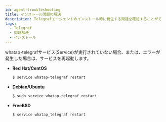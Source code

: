 ```yaml
---
id: agent-troubleshooting
title: インストール問題の解決
description: Telegrafエージェントのインストール時に発生する問題を確認することができます。
tags:
  - Telegraf
  - 問題解決
  - インストール
---
```


whatap-telegrafサービス(Service)が実行されていない場合、または、エラーが発生した場合は、サービスを再起動します。

-   **Red Hat/CentOS**  
    ```bash title=SH
    $ service whatap-telegraf restart
    ```
-   **Debian/Ubuntu**  
    ```bash title=SH
    $ sudo service whatap-telegraf restart
    ```
-   **FreeBSD**  
    ```bash title=SH
    $ service whatap_telegraf restart
    ```
